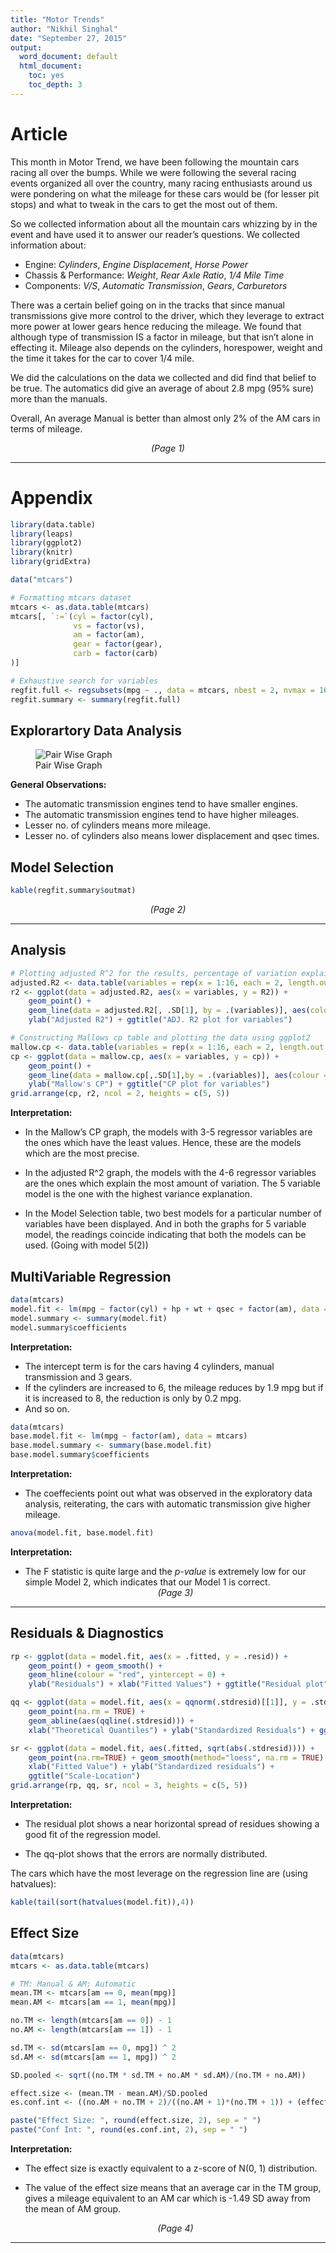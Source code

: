 ```yaml
---
title: "Motor Trends"
author: "Nikhil Singhal"
date: "September 27, 2015"
output:
  word_document: default
  html_document:
    toc: yes
    toc_depth: 3
---
```

# Article  

This month in Motor Trend, we have been following the mountain cars racing all over the bumps. While we were following the several racing events organized all over the country, many racing enthusiasts around us were pondering on what the mileage for these cars would be (for lesser pit stops) and what to tweak in the cars to get the most out of them.

So we collected information about all the mountain cars whizzing by in the event and have used it to answer our reader's questions. We collected information about:

* Engine: _Cylinders_, _Engine Displacement_, _Horse Power_
* Chassis & Performance: _Weight_, _Rear Axle Ratio_, _1/4 Mile Time_
* Components: _V/S_, _Automatic Transmission_, _Gears_, _Carburetors_

There was a certain belief going on in the tracks that since manual transmissions give more control to the driver, which they leverage to extract more power at lower gears hence reducing the mileage. We found that although type of transmission IS a factor in mileage, but that isn't alone in effecting it. Mileage also depends on the cylinders, horespower, weight and the time it takes for the car to cover 1/4 mile.

We did the calculations on the data we collected and did find that belief to be true. The automatics did give an average of about 2.8 mpg (95% sure) more than the manuals.

Overall, An average Manual is better than almost only 2% of the AM cars in terms of mileage.

<center>_(Page 1)_</center>

****

# Appendix
```r
library(data.table)
library(leaps)
library(ggplot2)
library(knitr)
library(gridExtra)

data("mtcars")

# Formatting mtcars dataset
mtcars <- as.data.table(mtcars)
mtcars[, `:=`(cyl = factor(cyl),
              vs = factor(vs),
              am = factor(am),
              gear = factor(gear),
              carb = factor(carb)
)]

# Exhaustive search for variables
regfit.full <- regsubsets(mpg ~ ., data = mtcars, nbest = 2, nvmax = 16, method = "exhaustive")
regfit.summary <- summary(regfit.full)
```

## Explorartory Data Analysis
![Pair Wise Graph](/Users/Nikhil/mtcar.png)

__General Observations:__  

* The automatic transmission engines tend to have smaller engines.
* The automatic transmission engines tend to have higher mileages.
* Lesser no. of cylinders means more mileage.
* Lesser no. of cylinders also means lower displacement and qsec times.

## Model Selection
```r
kable(regfit.summary$outmat)
```

<center>_(Page 2)_</center>

****

## Analysis
```r
# Plotting adjusted R^2 for the results, percentage of variation explained
adjusted.R2 <- data.table(variables = rep(x = 1:16, each = 2, length.out = 31), R2 = regfit.summary$adjr2)
r2 <- ggplot(data = adjusted.R2, aes(x = variables, y = R2)) +
    geom_point() +
    geom_line(data = adjusted.R2[, .SD[1], by = .(variables)], aes(colour = "red")) +
    ylab("Adjusted R2") + ggtitle("ADJ. R2 plot for variables")

# Constructing Mallows cp table and plotting the data using ggplot2
mallow.cp <- data.table(variables = rep(x = 1:16, each = 2, length.out = 31), cp = regfit.summary$cp)
cp <- ggplot(data = mallow.cp, aes(x = variables, y = cp)) + 
    geom_point() + 
    geom_line(data = mallow.cp[,.SD[1],by = .(variables)], aes(colour = "red")) +
    ylab("Mallow's CP") + ggtitle("CP plot for variables")
grid.arrange(cp, r2, ncol = 2, heights = c(5, 5))
```

__Interpretation:__  

* In the Mallow's CP graph, the models with 3-5 regressor variables are the ones which have the least values. Hence, these are the models which are the most precise.

* In the adjusted R^2 graph, the models with the 4-6 regressor variables are the ones which explain the most amount of variation. The 5 variable model is the one with the highest variance explanation.

* In the Model Selection table, two best models for a particular number of variables have been displayed. And in both the graphs for 5 variable model, the readings coincide indicating that both the models can be used. (Going with model 5(2))

## MultiVariable Regression

```r
data(mtcars)
model.fit <- lm(mpg ~ factor(cyl) + hp + wt + qsec + factor(am), data = mtcars)
model.summary <- summary(model.fit)
model.summary$coefficients
```

__Interpretation:__  

* The intercept term is for the cars having 4 cylinders, manual transmission and 3 gears.
* If the cylinders are increased to 6, the mileage reduces by 1.9 mpg but if it is increased to 8, the reduction is only by 0.2 mpg.
* And so on.

```r
data(mtcars)
base.model.fit <- lm(mpg ~ factor(am), data = mtcars)
base.model.summary <- summary(base.model.fit)
base.model.summary$coefficients
```

__Interpretation:__  

* The coeffecients point out what was observed in the exploratory data analysis, reiterating, the cars with automatic transmission give higher mileage.

```r
anova(model.fit, base.model.fit)
```


__Interpretation:__

* The F statistic is quite large and the _p-value_ is extremely low for our simple Model 2, which indicates that our Model 1 is correct.
<center>_(Page 3)_</center>

****

## Residuals & Diagnostics

```r
rp <- ggplot(data = model.fit, aes(x = .fitted, y = .resid)) + 
    geom_point() + geom_smooth() +
    geom_hline(colour = "red", yintercept = 0) +
    ylab("Residuals") + xlab("Fitted Values") + ggtitle("Residual plot")

qq <- ggplot(data = model.fit, aes(x = qqnorm(.stdresid)[[1]], y = .stdresid)) +
    geom_point(na.rm = TRUE) + 
    geom_abline(aes(qqline(.stdresid))) +
    xlab("Theoretical Quantiles") + ylab("Standardized Residuals") + ggtitle("QQ plot")

sr <- ggplot(data = model.fit, aes(.fitted, sqrt(abs(.stdresid)))) +
    geom_point(na.rm=TRUE) + geom_smooth(method="loess", na.rm = TRUE) +
    xlab("Fitted Value") + ylab("Standardized residuals") +
    ggtitle("Scale-Location")
grid.arrange(rp, qq, sr, ncol = 3, heights = c(5, 5))
```

__Interpretation:__  

* The residual plot shows a near horizontal spread of residues showing a good fit of the regression model.

* The qq-plot shows that the errors are normally distributed.  


The cars which have the most leverage on the regression line are (using hatvalues):

```r
kable(tail(sort(hatvalues(model.fit)),4))
```

## Effect Size

```r
data(mtcars)
mtcars <- as.data.table(mtcars)

# TM: Manual & AM: Automatic
mean.TM <- mtcars[am == 0, mean(mpg)]
mean.AM <- mtcars[am == 1, mean(mpg)]

no.TM <- length(mtcars[am == 0]) - 1
no.AM <- length(mtcars[am == 1]) - 1

sd.TM <- sd(mtcars[am == 0, mpg]) ^ 2
sd.AM <- sd(mtcars[am == 1, mpg]) ^ 2

SD.pooled <- sqrt((no.TM * sd.TM + no.AM * sd.AM)/(no.TM + no.AM))

effect.size <- (mean.TM - mean.AM)/SD.pooled
es.conf.int <- ((no.AM + no.TM + 2)/((no.AM + 1)*(no.TM + 1)) + (effect.size^2)/2*(no.AM + no.TM + 2)) ^ 0.5

paste("Effect Size: ", round(effect.size, 2), sep = " ")
paste("Conf Int: ", round(es.conf.int, 2), sep = " ")
```

__Interpretation:__  

* The effect size is exactly equivalent to a z-score of N(0, 1) distribution.

* The value of the effect size means that an average car in the TM group, gives a mileage equivalent to an AM car which is -1.49 SD away from the mean of AM group.
<center>_(Page 4)_</center>

****